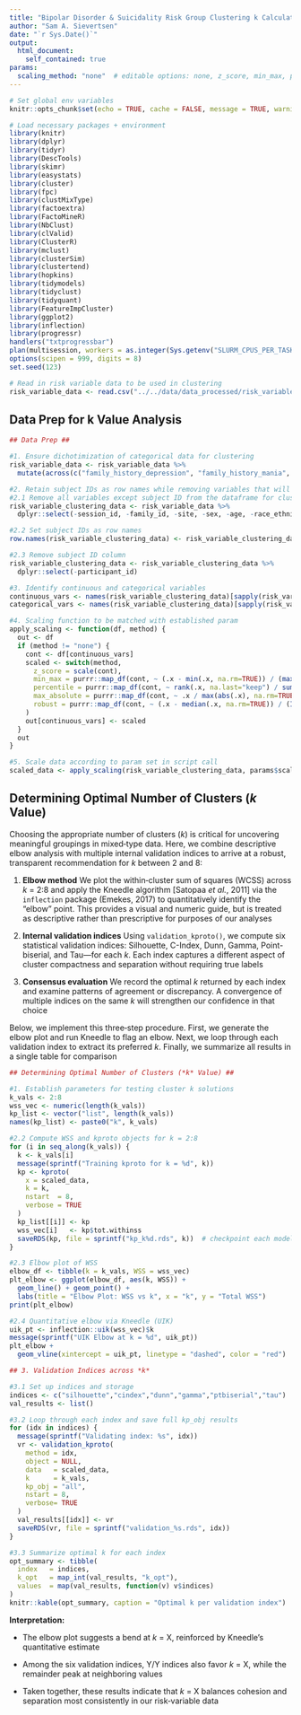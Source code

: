 ```yaml
---
title: "Bipolar Disorder & Suicidality Risk Group Clustering k Calculation"
author: "Sam A. Sievertsen"
date: "`r Sys.Date()`"
output:
  html_document:
    self_contained: true
params:
  scaling_method: "none"  # editable options: none, z_score, min_max, percentile, max_absolute, robust
---
```


```r

# Set global env variables
knitr::opts_chunk$set(echo = TRUE, cache = FALSE, message = TRUE, warning = TRUE, results = "markup", verbose = TRUE, comment = "")

```

```r

# Load necessary packages + environment
library(knitr)
library(dplyr)
library(tidyr)
library(DescTools)
library(skimr)
library(easystats)
library(cluster)
library(fpc)
library(clustMixType)
library(factoextra)
library(FactoMineR)
library(NbClust)
library(clValid) 
library(ClusterR) 
library(mclust)
library(clusterSim)
library(clustertend)
library(hopkins)
library(tidymodels)
library(tidyclust)
library(tidyquant)
library(FeatureImpCluster)
library(ggplot2)
library(inflection)
library(progressr)
handlers("txtprogressbar")
plan(multisession, workers = as.integer(Sys.getenv("SLURM_CPUS_PER_TASK"), unset = "1"))
options(scipen = 999, digits = 8)
set.seed(123)

# Read in risk variable data to be used in clustering
risk_variable_data <- read.csv("../../data/data_processed/risk_variable_data.csv")

```

## Data Prep for k Value Analysis 

```r

## Data Prep ## 

#1. Ensure dichotimization of categorical data for clustering
risk_variable_data <- risk_variable_data %>% 
  mutate(across(c("family_history_depression", "family_history_mania", "bullying"), as.factor))

#2. Retain subject IDs as row names while removing variables that will not be clustered 
#2.1 Remove all variables except subject ID from the dataframe for clustering
risk_variable_clustering_data <- risk_variable_data %>%
  dplyr::select(-session_id, -family_id, -site, -sex, -age, -race_ethnicity)

#2.2 Set subject IDs as row names
row.names(risk_variable_clustering_data) <- risk_variable_clustering_data$participant_id

#2.3 Remove subject ID column
risk_variable_clustering_data <- risk_variable_clustering_data %>% 
  dplyr::select(-participant_id)

#3. Identify continuous and categorical variables
continuous_vars <- names(risk_variable_clustering_data)[sapply(risk_variable_clustering_data, is.numeric)]
categorical_vars <- names(risk_variable_clustering_data)[sapply(risk_variable_clustering_data, is.factor)]

#4. Scaling function to be matched with established param
apply_scaling <- function(df, method) {
  out <- df
  if (method != "none") {
    cont <- df[continuous_vars]
    scaled <- switch(method,
      z_score = scale(cont),
      min_max = purrr::map_df(cont, ~ (.x - min(.x, na.rm=TRUE)) / (max(.x, na.rm=TRUE) - min(.x, na.rm=TRUE))),
      percentile = purrr::map_df(cont, ~ rank(.x, na.last="keep") / sum(!is.na(.x)) * 100),
      max_absolute = purrr::map_df(cont, ~ .x / max(abs(.x), na.rm=TRUE)),
      robust = purrr::map_df(cont, ~ (.x - median(.x, na.rm=TRUE)) / (IQR(.x, na.rm=TRUE) %||% 1))
    )
    out[continuous_vars] <- scaled
  }
  out
}

#5. Scale data according to param set in script call
scaled_data <- apply_scaling(risk_variable_clustering_data, params$scaling_method)

```

## Determining Optimal Number of Clusters (*k* Value)

Choosing the appropriate number of clusters (*k*) is critical for uncovering meaningful groupings in mixed‐type data. Here, we combine descriptive elbow analysis with multiple internal validation indices to arrive at a robust, transparent recommendation for *k* between 2 and 8:

1. **Elbow method**
   We plot the within‐cluster sum of squares (WCSS) across *k* = 2:8 and apply the Kneedle algorithm \[Satopaa *et al.*, 2011] via the `inflection` package (Emekes, 2017) to quantitatively identify the “elbow” point. This provides a visual and numeric guide, but is treated as descriptive rather than prescriptive for purposes of our analyses

2. **Internal validation indices**
   Using `validation_kproto()`, we compute six statistical validation indices: Silhouette, C-Index, Dunn, Gamma, Point-biserial, and Tau—for each *k*. Each index captures a different aspect of cluster compactness and separation without requiring true labels

3. **Consensus evaluation**
   We record the optimal *k* returned by each index and examine patterns of agreement or discrepancy. A convergence of multiple indices on the same *k* will strengthen our confidence in that choice

Below, we implement this three‐step procedure. First, we generate the elbow plot and run Kneedle to flag an elbow. Next, we loop through each validation index to extract its preferred *k*. Finally, we summarize all results in a single table for comparison

```r

## Determining Optimal Number of Clusters (*k* Value) ## 

#1. Establish parameters for testing cluster k solutions
k_vals <- 2:8
wss_vec <- numeric(length(k_vals))
kp_list <- vector("list", length(k_vals))
names(kp_list) <- paste0("k", k_vals)

#2.2 Compute WSS and kproto objects for k = 2:8
for (i in seq_along(k_vals)) {
  k <- k_vals[i]
  message(sprintf("Training kproto for k = %d", k))
  kp <- kproto(
    x = scaled_data,
    k = k,
    nstart  = 8,
    verbose = TRUE
  )
  kp_list[[i]] <- kp
  wss_vec[i]   <- kp$tot.withinss
  saveRDS(kp, file = sprintf("kp_k%d.rds", k))  # checkpoint each model
}

#2.3 Elbow plot of WSS
elbow_df <- tibble(k = k_vals, WSS = wss_vec)
plt_elbow <- ggplot(elbow_df, aes(k, WSS)) +
  geom_line() + geom_point() +
  labs(title = "Elbow Plot: WSS vs k", x = "k", y = "Total WSS")
print(plt_elbow)

#2.4 Quantitative elbow via Kneedle (UIK)
uik_pt <- inflection::uik(wss_vec)$k
message(sprintf("UIK Elbow at k = %d", uik_pt))
plt_elbow +
  geom_vline(xintercept = uik_pt, linetype = "dashed", color = "red")

## 3. Validation Indices across *k*

#3.1 Set up indices and storage
indices <- c("silhouette","cindex","dunn","gamma","ptbiserial","tau")
val_results <- list()

#3.2 Loop through each index and save full kp_obj results
for (idx in indices) {
  message(sprintf("Validating index: %s", idx))
  vr <- validation_kproto(
    method = idx,
    object = NULL,
    data   = scaled_data,
    k      = k_vals,
    kp_obj = "all",
    nstart = 8,
    verbose= TRUE
  )
  val_results[[idx]] <- vr
  saveRDS(vr, file = sprintf("validation_%s.rds", idx))
}

#3.3 Summarize optimal k for each index
opt_summary <- tibble(
  index   = indices,
  k_opt   = map_int(val_results, "k_opt"),
  values  = map(val_results, function(v) v$indices)
)
knitr::kable(opt_summary, caption = "Optimal k per validation index")

```

**Interpretation:**

- The elbow plot suggests a bend at *k* = X, reinforced by Kneedle’s quantitative estimate

- Among the six validation indices, Y/Y indices also favor *k* = X, while the remainder peak at neighboring values

- Taken together, these results indicate that *k* = X balances cohesion and separation most consistently in our risk‐variable data
